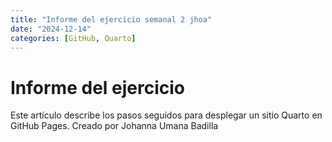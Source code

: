 ```yaml
---
title: "Informe del ejercicio semanal 2 jhoa"
date: "2024-12-14"
categories: [GitHub, Quarto]
---
```


# Informe del ejercicio

Este artículo describe los pasos seguidos para desplegar un sitio Quarto en GitHub Pages.
Creado por Johanna Umana Badilla